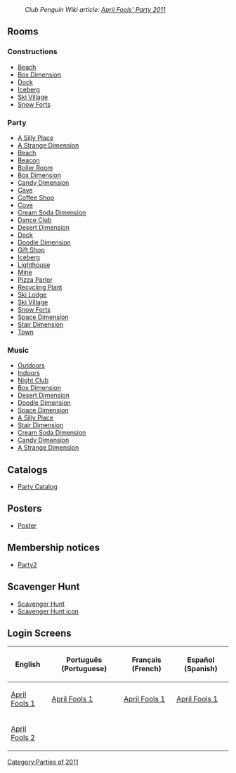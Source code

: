 :''Club Penguin Wiki article: [[clubpenguinwiki:April Fools' Party 2011|April Fools' Party 2011]]''

==Rooms==
===Constructions===
*[[Media:BeachConstructionAprilFoolsParty2011.swf|Beach]]
*[[Media:BoxDimensionConstructionAprilFoolsParty2011.swf|Box Dimension]]
*[[Media:DockCostructionAprilFoolsParty2011.swf|Dock]]
*[[Media:IceBergConstructionAprilFoolsParty2011.swf|Iceberg]]
*[[Media:SkiVillageCostructionAprilFoolsParty2011.swf|Ski Village]]
*[[Media:SnowFortsContructionAprilFoolsParty2011.swf|Snow Forts]]

===Party===
*[[Media:AprilFools'Party2011Party6.swf|A Silly Place]]
*[[Media:AprilFools'Party2011Party8.swf|A Strange Dimension]]
*[[Media:AprilFools'Party2011Beach.swf|Beach]]
*[[Media:AprilFools'Party2011Beacon.swf|Beacon]]
*[[Media:AprilFools'Party2011Boiler.swf|Boiler Room]]
*[[Media:AprilFools'Party2011Boxdimension.swf|Box Dimension]]
*[[Media:AprilFools'Party2011Party4.swf|Candy Dimension]]
*[[Media:AprilFools'Party2011Cave.swf|Cave]]
*[[Media:AprilFools'Party2011Coffee.swf|Coffee Shop]]
*[[Media:AprilFools'Party2011Cove.swf|Cove]]
*[[Media:AprilFools'Party2011Party5.swf|Cream Soda Dimension]]
*[[Media:AprilFools'Party2011Dance.swf|Dance Club]]
*[[Media:AprilFools'Party2011Party1.swf|Desert Dimension]]
*[[Media:AprilFools'Party2011Dock.swf|Dock]]
*[[Media:AprilFools'Party2011Party7.swf|Doodle Dimension]]
*[[Media:AprilFools'Party2011Shop.swf|Gift Shop]]
*[[Media:AprilFools'Party2011Berg.swf|Iceberg]]
*[[Media:AprilFools'Party2011Light.swf|Lighthouse]]
*[[Media:AprilFools'Party2011Mine.swf|Mine]]
*[[Media:AprilFools'Party2011Pizza.swf|Pizza Parlor]]
*[[Media:AprilFools'Party2011Eco.swf|Recycling Plant]]
*[[Media:AprilFools'Party2011Lodge.swf|Ski Lodge]]
*[[Media:AprilFools'Party2011Village.swf|Ski Village]]
*[[Media:AprilFools'Party2011Forts.swf|Snow Forts]]
*[[Media:AprilFools'Party2011Party3.swf|Space Dimension]]
*[[Media:AprilFools'Party2011Party2.swf|Stair Dimension]]
*[[Media:RoomsTown-AprilFoolsParty2011.swf|Town]]

===Music===
*[[Media:Music232.swf|Outdoors]]
*[[Media:Music201.swf|Indoors]]
*[[Media:Music231.swf|Night Club]]
*[[Media:Music264.swf|Box Dimension]]
*[[Media:Music229.swf|Desert Dimension]]
*[[Media:Music220.swf|Doodle Dimension]]
*[[Media:Music265.swf|Space Dimension]]
*[[Media:Music209.swf|A Silly Place]]
*[[Media:Music307.swf|Stair Dimension]]
*[[Media:Music208.swf|Cream Soda Dimension]]
*[[Media:Music215.swf|Candy Dimension]]
*[[Media:Music11.swf|A Strange Dimension]]

==Catalogs==
*[[Media:AprilFoolsParty2011PartyCatalog.swf|Party Catalog]]

==Posters==
*[[Media:AprilFools'Party2011Poster.swf|Poster]]

==Membership notices==
*[[Media:AprilFools'Party2011MembershipParty2.swf|Party2]]

==Scavenger Hunt==
*[[Media:AprilFools'Party2011Scavenger_hunt.swf|Scavenger Hunt]]
*[[Media:AprilFools'Party2011Scavenger hunt icon.swf|Scavenger Hunt icon]]

==Login Screens==
{|class="wikitable" border="1"
!English!!Português (Portuguese)!!Français (French)!!Español (Spanish)
|-
|[[Media:LoginAprilFools2011.swf|April Fools 1]]||[[Media:PTLoginAprilFools2011.swf|April Fools 1]]||[[Media:FRLoginAprilFools2011.swf|April Fools 1]]||[[Media:ESLoginAprilFools2011.swf|April Fools 1]]
|-
|[[Media:LoginAprilfools2.swf|April Fools 2]]||{{N/a}}||{{N/a}}||{{N/a}}
|}
{{Parties}}

[[Category:Parties of 2011]]